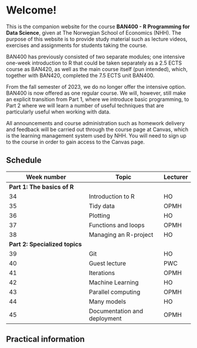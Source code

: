 # Welcome! {.unnumbered}

This is the companion website for the course **BAN400 - R Programming for Data Science**, given at The Norwegian School of Economics (NHH). The purpose of this website is to provide study material such as lecture videos, exercises and assignments for students taking the course.

BAN400 has previously consisted of two separate modules; one intensive one-week introduction to R that could be taken separately as a 2.5 ECTS course as BAN420, as well as the main course itself (pun intended), which, together with BAN420, completed the 7.5 ECTS unit BAN400.

From the fall semester of 2023, we do no longer offer the intensive option. BAN400 is now offered as one regular course. We will, however, still make an explicit transition from Part 1, where we introduce basic programming, to Part 2 where we will learn a number of useful techniques that are particularly useful when working with data.

All announcements and course administration such as homework delivery and feedback will be carried out through the course page at Canvas, which is the learning management system used by NHH. You will need to sign up to the course in order to gain access to the Canvas page.

## Schedule {.unnumbered}

| Week number                    | Topic                        | Lecturer |
|--------------------------------|------------------------------|----------|
| **Part 1: The basics of R**    |                              |          |
| 34                             | Introduction to R            | HO       |
| 35                             | Tidy data                    | OPMH     |
| 36                             | Plotting                     | HO       |
| 37                             | Functions and loops          | OPMH     |
| 38                             | Managing an R-project        | HO       |
| **Part 2: Specialized topics** |                              |          |
| 39                             | Git                          | HO       |
| 40                             | Guest lecture                | PWC      |
| 41                             | Iterations                   | OPMH     |
| 42                             | Machine Learning             | HO       |
| 43                             | Parallel computing           | OPMH     |
| 44                             | Many models                  | HO       |
| 45                             | Documentation and deployment | OPMH     |

## Practical information {.unnumbered}
